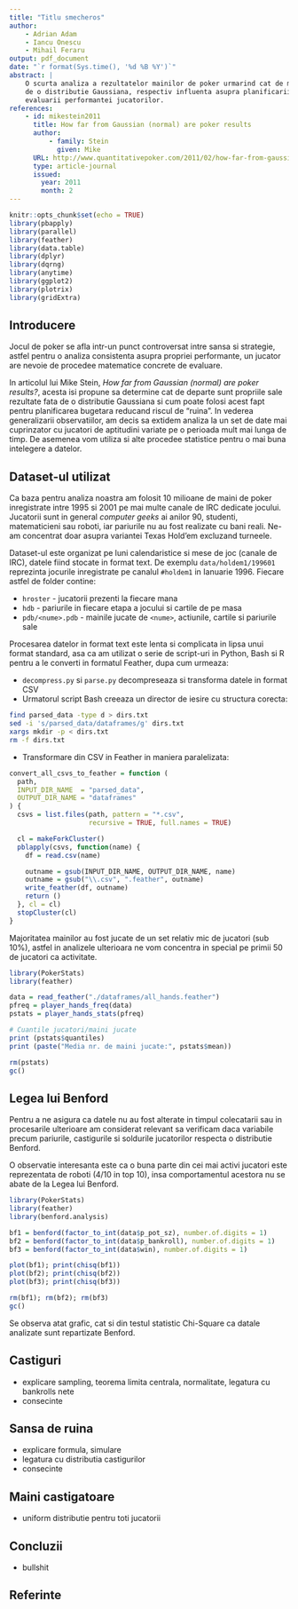 ```yaml
---
title: "Titlu smecheros"
author:
    - Adrian Adam
    - Iancu Onescu
    - Mihail Feraru
output: pdf_document
date: "`r format(Sys.time(), '%d %B %Y')`"
abstract: |
    O scurta analiza a rezultatelor mainilor de poker urmarind cat de mult se apropie
    de o distributie Gaussiana, respectiv influenta asupra planificarii bugetului si
    evaluarii performantei jucatorilor.
references:
    - id: mikestein2011
      title: How far from Gaussian (normal) are poker results 
      author:
          - family: Stein
            given: Mike
      URL: http://www.quantitativepoker.com/2011/02/how-far-from-gaussian-normal-are-poker.html
      type: article-journal
      issued:
        year: 2011
        month: 2
---
```


```r
knitr::opts_chunk$set(echo = TRUE)
library(pbapply)
library(parallel)
library(feather)
library(data.table)
library(dplyr)
library(dqrng)
library(anytime)
library(ggplot2)
library(plotrix)
library(gridExtra)
```

## Introducere
Jocul de poker se afla intr-un punct controversat intre sansa si strategie, astfel pentru o analiza
consistenta asupra propriei performante, un jucator are nevoie de procedee matematice concrete
de evaluare. 

In articolul lui Mike Stein, *How far from Gaussian (normal) are poker results?*, acesta
isi propune sa determine cat de departe sunt propriile sale rezultate fata de o distributie Gaussiana
si cum poate folosi acest fapt pentru planificarea bugetara reducand riscul de "ruina".
In vederea generalizarii observatiilor, am decis sa extidem analiza la un set de date mai cuprinzator
cu jucatori de aptitudini variate pe o perioada mult mai lunga de timp. De asemenea vom utiliza si
alte procedee statistice pentru o mai buna intelegere a datelor.

## Dataset-ul utilizat
Ca baza pentru analiza noastra am folosit 10 milioane de maini de poker inregistrate 
intre 1995 si 2001 pe mai multe canale de IRC dedicate jocului. Jucatorii sunt in general
*computer geeks* ai anilor 90, studenti, matematicieni sau roboti, iar pariurile nu au fost
realizate cu bani reali. Ne-am concentrat doar asupra variantei Texas Hold'em excluzand 
turneele.

Dataset-ul este organizat pe luni calendaristice si mese de joc (canale de IRC), datele fiind
stocate in format text. De exemplu `data/holdem1/199601` reprezinta jocurile inregistrate pe canalul
`#holdem1` in Ianuarie 1996. Fiecare astfel de folder contine:

* `hroster` - jucatorii prezenti la fiecare mana
* `hdb` - pariurile in fiecare etapa a jocului si cartile de pe masa
* `pdb/<nume>.pdb` - mainile jucate de `<nume>`, actiunile, cartile si pariurile sale

Procesarea datelor in format text este lenta si complicata in lipsa unui format standard, asa ca
am utilizat o serie de script-uri in Python, Bash si R pentru a le converti in formatul Feather, dupa
cum urmeaza:

* `decompress.py` si `parse.py` decompreseaza si transforma datele in format CSV
* Urmatorul script Bash creeaza un director de iesire cu structura corecta:
```bash
find parsed_data -type d > dirs.txt
sed -i 's/parsed_data/dataframes/g' dirs.txt
xargs mkdir -p < dirs.txt
rm -f dirs.txt
```
* Transformare din CSV in Feather in maniera paralelizata:
```r
convert_all_csvs_to_feather = function (
  path,
  INPUT_DIR_NAME  = "parsed_data",
  OUTPUT_DIR_NAME = "dataframes"
) {
  csvs = list.files(path, pattern = "*.csv",
                    recursive = TRUE, full.names = TRUE)

  cl = makeForkCluster()
  pblapply(csvs, function(name) {
    df = read.csv(name)

    outname = gsub(INPUT_DIR_NAME, OUTPUT_DIR_NAME, name)
    outname = gsub("\\.csv", ".feather", outname)
    write_feather(df, outname)
    return ()
  }, cl = cl)
  stopCluster(cl)
}
```

Majoritatea mainilor au fost jucate de un set relativ mic de jucatori (sub 10%), astfel in analizele
ulterioara ne vom concentra in special pe primii 50 de jucatori ca activitate.

```r
library(PokerStats)
library(feather)

data = read_feather("./dataframes/all_hands.feather")
pfreq = player_hands_freq(data)
pstats = player_hands_stats(pfreq)

# Cuantile jucatori/maini jucate
print (pstats$quantiles)
print (paste("Media nr. de maini jucate:", pstats$mean))
```
```r
rm(pstats)
gc()
```

## Legea lui Benford
Pentru a ne asigura ca datele nu au fost alterate in timpul colecatarii sau in procesarile ulterioare
am considerat relevant sa verificam daca variabile precum pariurile, castigurile si soldurile jucatorilor
respecta o distributie Benford.

O observatie interesanta este ca o buna parte din cei mai activi jucatori este reprezentata de roboti (4/10 in top 10), insa comportamentul acestora nu se abate de la Legea lui Benford.

```r
library(PokerStats)
library(feather)
library(benford.analysis)

bf1 = benford(factor_to_int(data$p_pot_sz), number.of.digits = 1)
bf2 = benford(factor_to_int(data$p_bankroll), number.of.digits = 1)
bf3 = benford(factor_to_int(data$win), number.of.digits = 1)

plot(bf1); print(chisq(bf1))
plot(bf2); print(chisq(bf2))
plot(bf3); print(chisq(bf3))
```

```r
rm(bf1); rm(bf2); rm(bf3)
gc()
```

Se observa atat grafic, cat si din testul statistic Chi-Square ca datale analizate sunt repartizate Benford.

## Castiguri
* explicare sampling, teorema limita centrala, normalitate, legatura cu bankrolls nete
* consecinte

## Sansa de ruina
* explicare formula, simulare
* legatura cu distributia castigurilor
* consecinte

## Maini castigatoare
* uniform distributie pentru toti jucatorii

## Concluzii
* bullshit

## Referinte
